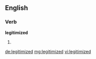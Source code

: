 ==English==

===Verb===
'''legitimized'''

# {{past of|[[legitimize]]}}

[[de:legitimized]]
[[mg:legitimized]]
[[vi:legitimized]]